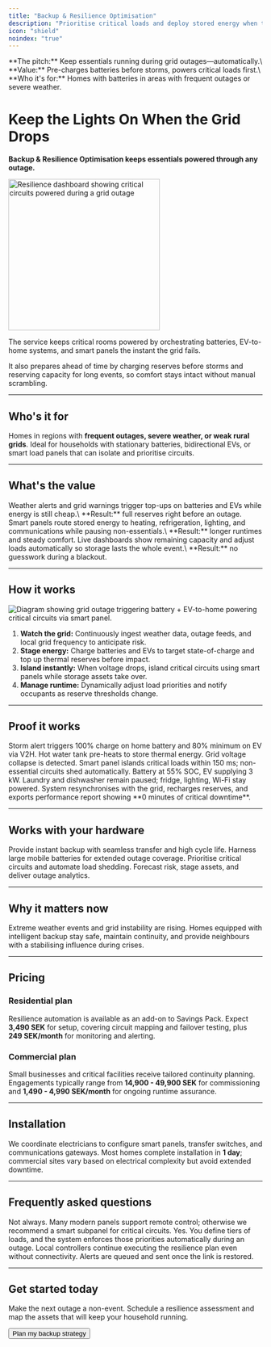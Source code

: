 ```yaml
---
title: "Backup & Resilience Optimisation"
description: "Prioritise critical loads and deploy stored energy when the grid falters."
icon: "shield"
noindex: "true"
---
```


<Info>
**The pitch:** Keep essentials running during grid outages—automatically.\
**Value:** Pre-charges batteries before storms, powers critical loads first.\
**Who it's for:** Homes with batteries in areas with frequent outages or severe weather.
</Info>

# Keep the Lights On When the Grid Drops

**Backup & Resilience Optimisation keeps essentials powered through any outage.**

<img
  src="/images/hero-light.png"
  alt="Resilience dashboard showing critical circuits powered during a grid outage"
  noZoom={true}
  height="300"
  className="rounded-xl"
/>

The service keeps critical rooms powered by orchestrating batteries, EV-to-home systems, and smart panels the instant the grid fails.

It also prepares ahead of time by charging reserves before storms and reserving capacity for long events, so comfort stays intact without manual scrambling.

---

## Who's it for

Homes in regions with **frequent outages, severe weather, or weak rural grids**. Ideal for households with stationary batteries, bidirectional EVs, or smart load panels that can isolate and prioritise circuits.

---

## What's the value

<CardGroup cols={1}>
  <Card title="Charge reserves before trouble" icon="cloud-alert">
    Weather alerts and grid warnings trigger top-ups on batteries and EVs while energy is still cheap.\
    **Result:** full reserves right before an outage.
  </Card>
  <Card title="Power the circuits that matter" icon="plug-zap">
    Smart panels route stored energy to heating, refrigeration, lighting, and communications while pausing non-essentials.\
    **Result:** longer runtimes and steady comfort.
  </Card>
  <Card title="Stay informed while you ride it out" icon="radar">
    Live dashboards show remaining capacity and adjust loads automatically so storage lasts the whole event.\
    **Result:** no guesswork during a blackout.
  </Card>
</CardGroup>

---

## How it works

![Diagram showing grid outage triggering battery + EV-to-home powering critical circuits via smart panel.](/images/hero-dark.png)

1. **Watch the grid:** Continuously ingest weather data, outage feeds, and local grid frequency to anticipate risk.
2. **Stage energy:** Charge batteries and EVs to target state-of-charge and top up thermal reserves before impact.
3. **Island instantly:** When voltage drops, island critical circuits using smart panels while storage assets take over.
4. **Manage runtime:** Dynamically adjust load priorities and notify occupants as reserve thresholds change.

---

## Proof it works

<Steps>
  <Step title="12 hours before">
    Storm alert triggers 100% charge on home battery and 80% minimum on EV via V2H. Hot water tank pre-heats to store thermal energy.
  </Step>
  <Step title="Outage begins">
    Grid voltage collapse is detected. Smart panel islands critical loads within 150 ms; non-essential circuits shed automatically.
  </Step>
  <Step title="3 hours in">
    Battery at 55% SOC, EV supplying 3 kW. Laundry and dishwasher remain paused; fridge, lighting, Wi-Fi stay powered.
  </Step>
  <Step title="Power restored">
    System resynchronises with the grid, recharges reserves, and exports performance report showing **0 minutes of critical downtime**.
  </Step>
</Steps>

---

## Works with your hardware

<CardGroup cols={2}>
  <Card title="Home Batteries" icon="battery">
    Provide instant backup with seamless transfer and high cycle life.
  </Card>
  <Card title="EV-to-Home Systems" icon="car">
    Harness large mobile batteries for extended outage coverage.
  </Card>
  <Card title="Smart Panels" icon="panel-top">
    Prioritise critical circuits and automate load shedding.
  </Card>
  <Card title="Resilience Software" icon="radar">
    Forecast risk, stage assets, and deliver outage analytics.
  </Card>
</CardGroup>

---

## Why it matters now

Extreme weather events and grid instability are rising. Homes equipped with intelligent backup stay safe, maintain continuity, and provide neighbours with a stabilising influence during crises.

---

## Pricing

### Residential plan

Resilience automation is available as an add-on to Savings Pack. Expect **3,490 SEK** for setup, covering circuit mapping and failover testing, plus **249 SEK/month** for monitoring and alerting.

### Commercial plan

Small businesses and critical facilities receive tailored continuity planning. Engagements typically range from **14,900 - 49,900 SEK** for commissioning and **1,490 - 4,990 SEK/month** for ongoing runtime assurance.

---

## Installation

We coordinate electricians to configure smart panels, transfer switches, and communications gateways. Most homes complete installation in **1 day**; commercial sites vary based on electrical complexity but avoid extended downtime.

---

## Frequently asked questions

<AccordionGroup>
  <Accordion title="Do I need a new electrical panel?">
    Not always. Many modern panels support remote control; otherwise we recommend a smart subpanel for critical circuits.
  </Accordion>
  <Accordion title="Can I prioritise medical or business equipment?">
    Yes. You define tiers of loads, and the system enforces those priorities automatically during an outage.
  </Accordion>
  <Accordion title="What happens if the internet goes down?">
    Local controllers continue executing the resilience plan even without connectivity. Alerts are queued and sent once the link is restored.
  </Accordion>
</AccordionGroup>

---

## Get started today

Make the next outage a non-event. Schedule a resilience assessment and map the assets that will keep your household running.

<Button href="/get-started" variant="primary" className="mt-4">
  Plan my backup strategy
</Button>
